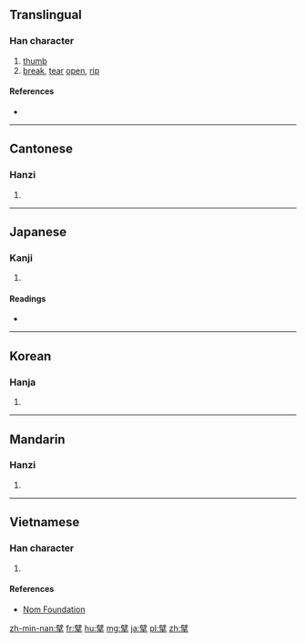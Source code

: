 ==Translingual==

===Han character===
{{Han char|rn=64|rad=手|as=13|sn=16|four=70502|canj=SJQ|ids=⿱辟手}}

# [[thumb]]
# [[break]], [[tear]] [[open]], [[rip]]

====References====
* {{Han ref|kx=0459.080|dkj=12835|dj=0808.070|hdz=31966.050|uh=64D8|ud=25816|bh=C0BC|bd=49340}}

----

==Cantonese==

===Hanzi===
{{yue-hanzi|jyut=[[maak3]]|y=maak3}}

# {{defn|lang=yue|sort=手13}}

----

==Japanese==

===Kanji===
{{ja-kanji|grade=|rs=手13}}

# {{defn|lang=ja|sort=手13}}

====Readings====
* {{ja-readings|on=[[はく]] (haku), [[へき]] (heki), [[びゃく]] (byaku)|kun=[[さく]] (saku)}}

----

==Korean==

===Hanja===
{{ko-hanja|hangeul=벽|eumhun=|rv=byeok|mr=pyŏk|y=pyek}}

# {{defn|lang=ko|sort=手13}}

----

==Mandarin==

===Hanzi===
{{cmn-hanzi|pin=[[bāi]] ([[bai1]]), [[bò]] ([[bo4]])|wg=pai<sup>1</sup>, po<sup>4</sup>}}

# {{defn|lang=cmn|sort=手13}}

----

==Vietnamese==

===Han character===
{{vi-hantu|rs=手13|[[bài]], [[phách]]}}

# {{defn|lang=vi|sort=手13}}

====References====
* [http://nomfoundation.org/common/nom_details.php?codepoint=64d8 Nom Foundation]

[[zh-min-nan:擘]]
[[fr:擘]]
[[hu:擘]]
[[mg:擘]]
[[ja:擘]]
[[pl:擘]]
[[zh:擘]]